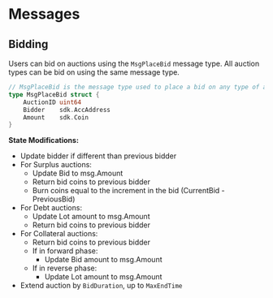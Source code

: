
# Messages

## Bidding

Users can bid on auctions using the `MsgPlaceBid` message type. All auction types can be bid on using the same message type.

```go
// MsgPlaceBid is the message type used to place a bid on any type of auction.
type MsgPlaceBid struct {
	AuctionID uint64
	Bidder    sdk.AccAddress
	Amount    sdk.Coin
}
```

**State Modifications:**

- Update bidder if different than previous bidder
- For Surplus auctions:
  - Update Bid to msg.Amount
  - Return bid coins to previous bidder
  - Burn coins equal to the increment in the bid (CurrentBid - PreviousBid)
- For Debt auctions:
  - Update Lot amount to msg.Amount
  - Return bid coins to previous bidder
- For Collateral auctions:
  - Return bid coins to previous bidder
  - If in forward phase:
    - Update Bid amount to msg.Amount
  - If in reverse phase:
    - Update Lot amount to msg.Amount
- Extend auction by `BidDuration`, up to `MaxEndTime`


>
